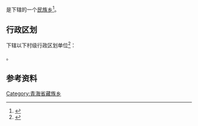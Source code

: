 {{中国乡级行政区|63/21/22/211/000}}

'''{{PAGENAMEBASE}}'''是{{PRC admin/fullname|63/21/22/211/000|3}}下辖的一个[[民族乡|民族乡]]<ref>{{PRC admin/ref sgc|{{PRC admin/parent|63/21/22/211/000}}}}</ref>。

== 行政区划 ==
{{PAGENAMEBASE}}下辖以下村级行政区划单位<ref>{{PRC admin/ref sgc|63/21/22/211/000}}</ref>：

{{PRC admin/children|63/21/22/211/000}}。

== 参考资料 ==
{{reflist}}

{{青海行政区划小作品}}
{{PRC admin/navcat|63/21/22/211/000}}
[[Category:青海省藏族乡|Category:青海省藏族乡]]